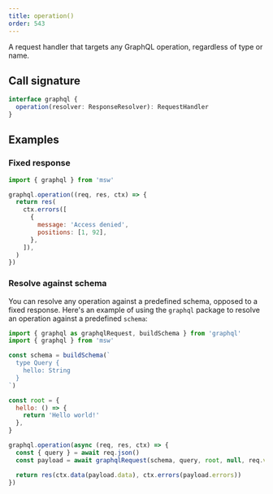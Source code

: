 ```yaml
---
title: operation()
order: 543
---
```


A request handler that targets any GraphQL operation, regardless of type or name.

## Call signature

```ts
interface graphql {
  operation(resolver: ResponseResolver): RequestHandler
}
```

## Examples

### Fixed response

```js focusedLines=3
import { graphql } from 'msw'

graphql.operation((req, res, ctx) => {
  return res(
    ctx.errors([
      {
        message: 'Access denied',
        positions: [1, 92],
      },
    ]),
  )
})
```

### Resolve against schema

You can resolve any operation against a predefined schema, opposed to a fixed response. Here's an example of using the `graphql` package to resolve an operation against a predefined `schema`:

```js focusedLines=16
import { graphql as graphqlRequest, buildSchema } from 'graphql'
import { graphql } from 'msw'

const schema = buildSchema(`
  type Query {
    hello: String
  }
`)

const root = {
  hello: () => {
    return 'Hello world!'
  },
}

graphql.operation(async (req, res, ctx) => {
  const { query } = await req.json()
  const payload = await graphqlRequest(schema, query, root, null, req.variables)

  return res(ctx.data(payload.data), ctx.errors(payload.errors))
})
```
